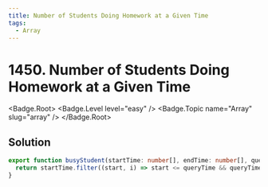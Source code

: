 ```yaml
---
title: Number of Students Doing Homework at a Given Time
tags:
  - Array
---
```


# 1450. Number of Students Doing Homework at a Given Time

<Badge.Root>
  <Badge.Level level="easy" />
  <Badge.Topic name="Array" slug="array" />
</Badge.Root>

## Solution

```typescript filename="solution.ts" copy
export function busyStudent(startTime: number[], endTime: number[], queryTime: number): number {
  return startTime.filter((start, i) => start <= queryTime && queryTime <= endTime[i]).length;
}
```

<ProblemLink
  codingSite="leetcode"
  href="https://leetcode.com/problems/number-of-students-doing-homework-at-a-given-time"
  title="Number of Students Doing Homework at a Given Time"
/>
